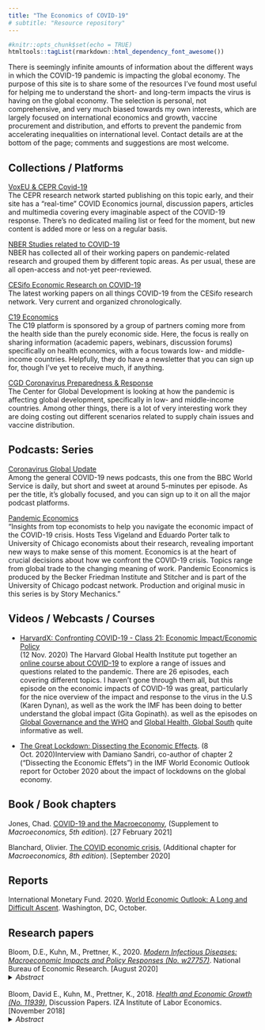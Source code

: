 ```yaml
---
title: "The Economics of COVID-19"
# subtitle: "Resource repository"
---
```

```r
#knitr::opts_chunk$set(echo = TRUE)
htmltools::tagList(rmarkdown::html_dependency_font_awesome())
```

There is seemingly infinite amounts of information about the different ways in which the COVID-19 pandemic is impacting the global economy. The purpose of this site is to share some of the resources I've found most useful for helping me to understand the short- and long-term impacts the virus is having on the global economy. The selection is personal, not comprehensive, and very much biased towards my own interests, which are largely focused on international economics and growth, vaccine procurement and distribution, and efforts to prevent the pandemic from accelerating inequalities on international level. Contact details are at the bottom of the page; comments and suggestions are most welcome.  

  
## Collections / Platforms  
  
[VoxEU & CEPR Covid-19](https://voxeu.org/pages/covid-19-page)    
The CEPR research network started publishing on this topic early, and their site has a "real-time" COVID Economics journal, discussion papers, articles and multimedia covering every imaginable aspect of the COVID-19 response. There's no dedicated mailing list or feed for the moment, but new content is added more or less on a regular basis.
  
[NBER Studies related to COVID-19](https://www.nber.org/nber-studies-related-covid-19-pandemic-topic-area)  
NBER has collected all of their working papers on pandemic-related research and grouped them by different topic areas. As per usual, these are all open-access and not-yet peer-reviewed.    
  
[CESifo Economic Research on COVID-19](https://www.cesifo.org/en/economic-research-on-covid-19)  
The latest working papers on all things COVID-19 from the CESifo research network. Very current and organized chronologically.  
    
[C19 Economics](https://c19economics.org/)  
The C19 platform is sponsored by a group of partners coming  more from the health side than the purely economic side. Here, the focus is really on sharing information (academic papers, webinars, discussion forums) specifically on health economics, with a focus towards low- and middle-income countries. Helpfully, they do have a newsletter that you can sign up for, though I've yet to receive much, if anything.    

[CGD Coronavirus Preparedness & Response](https://www.cgdev.org/topics/coronavirus)  
The Center for Global Development is looking at how the pandemic is affecting global development, specifically in low- and middle-income countries. Among other things, there is a lot of very interesting work they are doing costing out different scenarios related to supply chain issues and vaccine distribution.
  
## Podcasts: Series  
    
[Coronavirus Global Update](https://www.bbc.co.uk/programmes/w13xtv39/episodes/downloads)  
Among the general COVID-19 news podcasts, this one from the BBC World Service is daily, but short and sweet at around 5-minutes per episode. As per the title, it's globally focused, and you can sign up to it on all the major podcast platforms.  

[Pandemic Economics](https://bfi.uchicago.edu/podcast/pandemic-economics/)  
"Insights from top economists to help you navigate the economic impact of the COVID-19 crisis. Hosts Tess Vigeland and Eduardo Porter talk to University of Chicago economists about their research, revealing important new ways to make sense of this moment. Economics is at the heart of crucial decisions about how we confront the COVID-19 crisis. Topics range from global trade to the changing meaning of work. Pandemic Economics is produced by the Becker Friedman Institute and Stitcher and is part of the University of Chicago podcast network. Production and original music in this series is by Story Mechanics."  

  
<!-- ## Podcasts: Single episodes   -->

  
## Videos / Webcasts / Courses  
  
* [HarvardX: Confronting COVID-19 - Class 21: Economic Impact/Economic Policy](https://www.youtube.com/watch?v=FrvMOJgFN4k&list=PLDSYr_mbXj9VtUDUNPmMO6VnkagS_YnbP&index=21)  
(12 Nov. 2020) The Harvard Global Health Institute put together an [online course about COVID-19](https://www.youtube.com/playlist?list=PLDSYr_mbXj9VtUDUNPmMO6VnkagS_YnbP) to explore a range of issues and questions related to the pandemic. There are 26 episodes, each covering different topics. I haven't gone through them all, but this episode on the economic impacts of COVID-19 was great, particularly for the nice overview of the impact and response to the virus in the U.S (Karen Dynan), as well as the work the IMF has been doing to better understand the global impact (Gita Gopinath). as well as the episodes on [Global Governance and the WHO](https://www.youtube.com/watch?v=Yjq1zVX1rxI&list=PLDSYr_mbXj9VtUDUNPmMO6VnkagS_YnbP&index=17&t=1s) and [Global Health, Global South](https://www.youtube.com/watch?v=oVGV6JIp5hI) quite informative as well.  
  
* [The Great Lockdown: Dissecting the Economic Effects](https://www.imf.org/external/mmedia/view.aspx?vid=6198779261001). 
(8 Oct. 2020)Interview with Damiano Sandri, co-author of chapter 2 ("Dissecting the Economic Effets") in the IMF World Economic Outlook report for October 2020 about the impact of lockdowns on the global economy.  

    
## Book / Book chapters  
  
Jones, Chad. [COVID-19 and the Macroeconomy](https://web.stanford.edu/~chadj/Macroeconomics_Covid.pdf), (Supplement to *Macroeconomics, 5th edition*). [27 February 2021]  
  
Blanchard, Olivier. [The COVID economic crisis](https://piie-my.sharepoint.com/personal/olivier_blanchard_piie_com/_layouts/15/onedrive.aspx?id=%2Fpersonal%2Folivier%5Fblanchard%5Fpiie%5Fcom%2FDocuments%2Fchapter%20on%20covid%2E%20%20september%2014%202020%2Epdf&parent=%2Fpersonal%2Folivier%5Fblanchard%5Fpiie%5Fcom%2FDocuments&originalPath=aHR0cHM6Ly9waWllLW15LnNoYXJlcG9pbnQuY29tLzpiOi9wL29saXZpZXJfYmxhbmNoYXJkL0VWNUVxVVBEQ2MxTHFxeE5jb0oxM2JzQnoyb2dzd3NDS3N4X3MxQlJJdmt6cFE_cnRpbWU9V0loSEZGVGsyRWc), (Additional chapter for *Macroeconomics, 8th edition*). [September 2020]  

  
## Reports  

 International Monetary Fund. 2020. [World Economic Outlook: A Long and Difficult Ascent](https://www.imf.org/en/Publications/WEO/Issues/2020/09/30/world-economic-outlook-october-2020#Full%20Report%20and%20Executive%20Summary). Washington, DC, October.  

  
## Research papers  
  
Bloom, D.E., Kuhn, M., Prettner, K., 2020. [*Modern Infectious Diseases: Macroeconomic Impacts and Policy Responses (No. w27757)*](https://www.nber.org/papers/w27757). National Bureau of Economic Research. [August 2020]    
<details>
  <summary>*Abstract*</summary>
We discuss and review literature on the macroeconomic effects of epidemics and pandemics since the late 20th century. First, we cover the role of health in driving economic growth and well-being and discuss standard frameworks for assessing the economic burden of infectious diseases. Second, we sketch a general theoretical framework to evaluate the tradeoffs policymakers must consider when addressing infectious diseases and their macroeconomic repercussions. In so doing, we emphasize the dependence of economic consequences on (i) disease characteristics; (ii) inequalities among individuals in terms of susceptibility, preferences, and income; and (iii) cross-country heterogeneities in terms of their institutional and macroeconomic environments. Third, we study pharmaceutical and nonpharmaceutical policies aimed at mitigating and preventing infectious diseases and their macroeconomic repercussions. Fourth, we discuss the health toll and economic impacts of five infectious diseases: HIV/AIDS, malaria, tuberculosis, influenza, and COVID-19. Although major epidemics and pandemics can take an enormous human toll and impose a staggering economic burden, early and targeted health and economic policy interventions can often mitigate both to a substantial degree.  
</details>
<br>
Bloom, David E., Kuhn, M., Prettner, K., 2018. [*Health and Economic Growth (No. 11939)*](https://www.iza.org/publications/dp/11939/health-and-economic-growth), Discussion Papers. IZA Institute of Labor Economics. [November 2018]
<details>
  <summary>*Abstract*</summary>
The positive cross-country correlation between health and economic growth is well-established, but the underlying mechanisms are complex and difficult to discern. Three issues are of central concern. First, assessing and disentangling causality between health and economic growth is empirically challenging. Second, the relation between health and economic growth changes over the process of economic development. Third, different dimensions of health (mortality vs. morbidity, children's and women's health, and health at older ages) may have different economic effects. 
</details>
<br>

<!-- #### __Machine Learning__ -->

<!-- [An Introduction to Statistical Learning with Applications in R](http://www-bcf.usc.edu/~gareth/ISL) <br> -->
<!-- *Gareth James, Daniela Witten, Trevor Hastie and Robert Tibshirani* <br> -->
<!-- This book provides a hands-on and R-based introduction to Machine Learning. <br/> -->
<!-- _PDF available online_ -->

<!-- #### __Sparse Models__ -->

<!-- The following two books presents a detailed account of recently developed approaches to estimating models containing a large number of parameters, including the Lasso and versions of it:  -->

<!-- [Statistical Learning with Sparsity - The Lasso and Generalizations](https://web.stanford.edu/~hastie/StatLearnSparsity/)   -->
<!-- *Trevor Hastie, Robert Tibshirani, and Martin Wainwright*   -->
<!-- In book contains an introduction to and a summary of the actively developing field of statistical learning with sparse models.   -->
<!-- _PDF available online_ -->

<!-- [Statistics for High-Dimensional Data - Methods, Theory and Applications](https://www.springer.com/gp/book/9783642201912)    -->
<!-- *Peter Buhlmann, and Sara van de Geer*   -->
<!-- This book brings together methodological concepts, computational algorithms, a -->
<!-- few applications and mathematical theory for high-dimensional statistics.   -->

  
<!-- ## Data / Tools    -->


<!-- ## People to follow -->

<!-- * [Susan Athey](https://www.gsb.stanford.edu/faculty-research/faculty/susan-athey) (Stanford) [<i class="fa fa-twitter"></i> ](https://twitter.com/susan_athey)   -->

<!-- * [Alexandre Belloni](https://faculty.fuqua.duke.edu/~abn5/belloni-index.html) (Duke)   -->

<!-- * [Sendhil Mullainathan](https://www.chicagobooth.edu/faculty/directory/m/sendhil-mullainathan)   (Chicago) [<i class="fa fa-twitter"></i> ](https://twitter.com/m_sendhil)   -->

